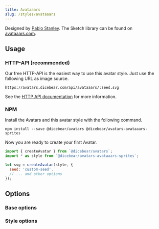 ```yaml
---
title: Avataaars
slug: /styles/avataaars
---
```



<Examples style={style} />

Designed by [Pablo Stanley](https://twitter.com/pablostanley). The Sketch library can be found on
[avataaars.com](https://avataaars.com/).

## Usage

### HTTP-API (recommended)

Our free HTTP-API is the easiest way to use this avatar style. Just use the following URL as image source.

    https://avatars.dicebear.com/api/avataaars/:seed.svg

See the [HTTP API documentation](/docs/http-api) for more information.

### NPM

Install the Avatars and this avatar style with the following command.

    npm install --save @dicebear/avatars @dicebear/avatars-avataaars-sprites

Now you are ready to create your first Avatar.

```js
import { createAvatar } from `@dicebear/avatars`;
import * as style from `@dicebear/avatars-avataaars-sprites`;

let svg = createAvatar(style, {
  seed: 'custom-seed',
  // ... and other options
});
```

## Options

### Base options

<Options schema={coreSchema} />

### Style options

<Options schema={style.schema} />
